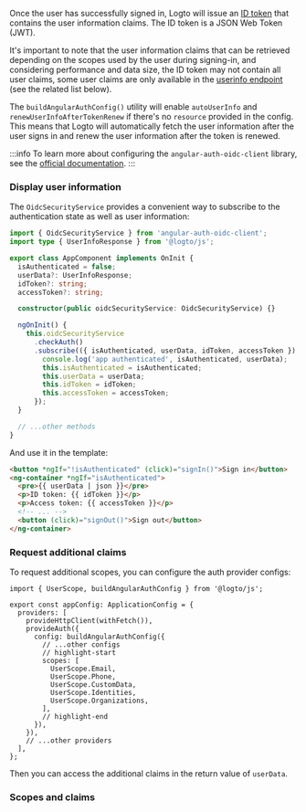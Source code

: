 
Once the user has successfully signed in, Logto will issue an [ID token](https://openid.net/specs/openid-connect-core-1_0.html#IDToken) that contains the user information claims. The ID token is a JSON Web Token (JWT).

It's important to note that the user information claims that can be retrieved depending on the
scopes used by the user during signing-in, and considering performance and data size, the ID token
may not contain all user claims, some user claims are only available in the [userinfo endpoint](https://openid.net/specs/openid-connect-core-1_0.html#UserInfo) (see
the related list below).

The `buildAngularAuthConfig()` utility will enable `autoUserInfo` and `renewUserInfoAfterTokenRenew` if there's no `resource` provided in the config. This means that Logto will automatically fetch the user information after the user signs in and renew the user information after the token is renewed.

:::info
To learn more about configuring the `angular-auth-oidc-client` library, see the [official documentation](https://angular-auth-oidc-client.com/).
:::

### Display user information

The `OidcSecurityService` provides a convenient way to subscribe to the authentication state as well as user information:

```ts title="app/app.component.ts"
import { OidcSecurityService } from 'angular-auth-oidc-client';
import type { UserInfoResponse } from '@logto/js';

export class AppComponent implements OnInit {
  isAuthenticated = false;
  userData?: UserInfoResponse;
  idToken?: string;
  accessToken?: string;

  constructor(public oidcSecurityService: OidcSecurityService) {}

  ngOnInit() {
    this.oidcSecurityService
      .checkAuth()
      .subscribe(({ isAuthenticated, userData, idToken, accessToken }) => {
        console.log('app authenticated', isAuthenticated, userData);
        this.isAuthenticated = isAuthenticated;
        this.userData = userData;
        this.idToken = idToken;
        this.accessToken = accessToken;
      });
  }

  // ...other methods
}
```

And use it in the template:

```html title="app/app.component.html"
<button *ngIf="!isAuthenticated" (click)="signIn()">Sign in</button>
<ng-container *ngIf="isAuthenticated">
  <pre>{{ userData | json }}</pre>
  <p>ID token: {{ idToken }}</p>
  <p>Access token: {{ accessToken }}</p>
  <!-- ... -->
  <button (click)="signOut()">Sign out</button>
</ng-container>
```

### Request additional claims

<FindUserInfoMissing method="userData" />

<ScopesAndClaimsIntroduction />

To request additional scopes, you can configure the auth provider configs:

```tsx title="app/app.config.ts"
import { UserScope, buildAngularAuthConfig } from '@logto/js';

export const appConfig: ApplicationConfig = {
  providers: [
    provideHttpClient(withFetch()),
    provideAuth({
      config: buildAngularAuthConfig({
        // ...other configs
        // highlight-start
        scopes: [
          UserScope.Email,
          UserScope.Phone,
          UserScope.CustomData,
          UserScope.Identities,
          UserScope.Organizations,
        ],
        // highlight-end
      }),
    }),
    // ...other providers
  ],
};
```

Then you can access the additional claims in the return value of `userData`.

### Scopes and claims

<ScopesAndClaims />

